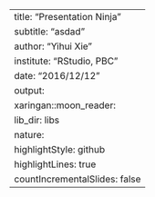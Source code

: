 ---
title: "Presentation Ninja"
subtitle: "asdad"
author: "Yihui Xie"
institute: "RStudio, PBC"
date: "2016/12/12"
output:
  xaringan::moon_reader:
    lib_dir: libs
    nature:
      highlightStyle: github
      highlightLines: true
      countIncrementalSlides: false
---